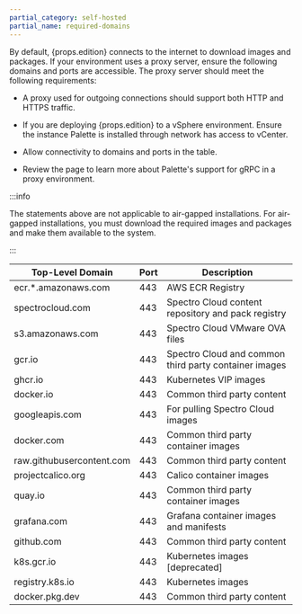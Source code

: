```yaml
---
partial_category: self-hosted
partial_name: required-domains
---
```



By default, {props.edition} connects to the internet to download images and packages. If your environment uses a proxy server, ensure the
following domains and ports are accessible. The proxy server should meet the following requirements:

- A proxy used for outgoing connections should support both HTTP and HTTPS traffic.

- If you are deploying {props.edition} to a vSphere environment. Ensure the instance Palette is installed through network has
  access to vCenter.

- Allow connectivity to domains and ports in the table.


<!-- prettier-ignore -->
- Review the <VersionedLink text="gRPC and Proxies" url="/architecture/grps-proxy/"  /> page to learn more about Palette's support for gRPC in a proxy environment.

:::info

The statements above are not applicable to air-gapped installations. For air-gapped installations, you must download the required images and packages and make them available to the system. 

:::


  | **Top-Level Domain**      | **Port** | **Description**                                       |
  | ------------------------- | -------- | ----------------------------------------------------- |
  | ecr.*.amazonaws.com       | 443      | AWS ECR Registry                                        |
  | spectrocloud.com          | 443      | Spectro Cloud content repository and pack registry    |
  | s3.amazonaws.com          | 443      | Spectro Cloud VMware OVA files                        |
  | gcr.io                    | 443      | Spectro Cloud and common third party container images |
  | ghcr.io                   | 443      | Kubernetes VIP images                                 |
  | docker.io                 | 443      | Common third party content                            |
  | googleapis.com            | 443      | For pulling Spectro Cloud images                      |
  | docker.com                | 443      | Common third party container images                   |
  | raw.githubusercontent.com | 443      | Common third party content                            |
  | projectcalico.org         | 443      | Calico container images                               |
  | quay.io                   | 443      | Common third party container images                   |
  | grafana.com               | 443      | Grafana container images and manifests                |
  | github.com                | 443      | Common third party content                            |
  | k8s.gcr.io                | 443      | Kubernetes images [deprecated]                        |
  | registry.k8s.io           | 443      | Kubernetes images                                     |
  | docker.pkg.dev            | 443      | Common third party content                            |
